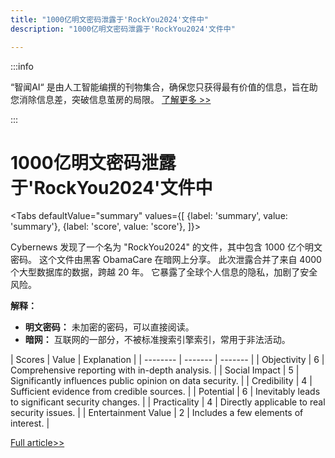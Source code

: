 ```yaml
---
title: "1000亿明文密码泄露于'RockYou2024'文件中"
description: "1000亿明文密码泄露于'RockYou2024'文件中"

---
```



:::info

“智闻AI“ 是由人工智能编撰的刊物集合，确保您只获得最有价值的信息，旨在助您消除信息差，突破信息茧房的局限。  [了解更多 >>](/)

:::

# 1000亿明文密码泄露于'RockYou2024'文件中


<Tabs
	defaultValue="summary"
	values={[
	{label: 'summary', value: 'summary'},
	{label: 'score', value: 'score'},
]}>
<TabItem value="summary">


Cybernews 发现了一个名为 "RockYou2024" 的文件，其中包含 1000 亿个明文密码。
这个文件由黑客 ObamaCare 在暗网上分享。
此次泄露合并了来自 4000 个大型数据库的数据，跨越 20 年。
它暴露了全球个人信息的隐私，加剧了安全风险。

**解释：**
- **明文密码：** 未加密的密码，可以直接阅读。
- **暗网：** 互联网的一部分，不被标准搜索引擎索引，常用于非法活动。
</TabItem>
<TabItem value="score">
	| Scores     | Value   | Explanation |
	| -------- | ------- | ------- |
	| Objectivity  | 6    | Comprehensive reporting with in-depth analysis.    |
	| Social Impact | 5     | Significantly influences public opinion on data security.    |
	| Credibility    | 4    | Sufficient evidence from credible sources.    |
	| Potential    | 6    | Inevitably leads to significant security changes.    |
	| Practicality    | 4    | Directly applicable to real security issues.    |
	| Entertainment Value    | 2    | Includes a few elements of interest.    |
</TabItem>
</Tabs>

[Full article>>](https://readhub.cn/topic/8b7pE3D8muc)
